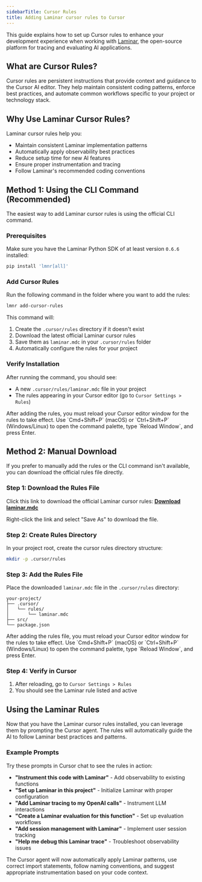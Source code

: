 ```yaml
---
sidebarTitle: Cursor Rules
title: Adding Laminar cursor rules to Cursor
---
```


This guide explains how to set up Cursor rules to enhance your development experience when working with [Laminar](https://www.lmnr.ai), the open-source platform for tracing and evaluating AI applications.

## What are Cursor Rules?

Cursor rules are persistent instructions that provide context and guidance to the Cursor AI editor. They help maintain consistent coding patterns, enforce best practices, and automate common workflows specific to your project or technology stack.

## Why Use Laminar Cursor Rules?

Laminar cursor rules help you:
- Maintain consistent Laminar implementation patterns
- Automatically apply observability best practices  
- Reduce setup time for new AI features
- Ensure proper instrumentation and tracing
- Follow Laminar's recommended coding conventions

## Method 1: Using the CLI Command (Recommended)

The easiest way to add Laminar cursor rules is using the official CLI command.

### Prerequisites

Make sure you have the Laminar Python SDK of at least version `0.6.6` installed:

```bash
pip install 'lmnr[all]'
```

### Add Cursor Rules

Run the following command in the folder where you want to add the rules:

```bash
lmnr add-cursor-rules
```

This command will:
1. Create the `.cursor/rules` directory if it doesn't exist
2. Download the latest official Laminar cursor rules
3. Save them as `laminar.mdc` in your `.cursor/rules` folder
4. Automatically configure the rules for your project

### Verify Installation

After running the command, you should see:
- A new `.cursor/rules/laminar.mdc` file in your project
- The rules appearing in your Cursor editor (go to `Cursor Settings > Rules`)

<Note>
After adding the rules, you must reload your Cursor editor window for the rules to take effect. Use `Cmd+Shift+P` (macOS) or `Ctrl+Shift+P` (Windows/Linux) to open the command palette, type `Reload Window`, and press Enter.
</Note>

## Method 2: Manual Download

If you prefer to manually add the rules or the CLI command isn't available, you can download the official rules file directly.

### Step 1: Download the Rules File

Click this link to download the official Laminar cursor rules:
**[Download laminar.mdc](https://raw.githubusercontent.com/lmnr-ai/lmnr/dev/rules/laminar.mdc)**

Right-click the link and select "Save As" to download the file.

### Step 2: Create Rules Directory

In your project root, create the cursor rules directory structure:

```bash
mkdir -p .cursor/rules
```

### Step 3: Add the Rules File

Place the downloaded `laminar.mdc` file in the `.cursor/rules` directory:

```
your-project/
├── .cursor/
│   └── rules/
│       └── laminar.mdc
├── src/
└── package.json
```

<Note> 
After adding the rules file, you must reload your Cursor editor window for the rules to take effect. Use `Cmd+Shift+P` (macOS) or `Ctrl+Shift+P` (Windows/Linux) to open the command palette, type `Reload Window`, and press Enter.
</Note>

### Step 4: Verify in Cursor

1. After reloading, go to `Cursor Settings > Rules` 
2. You should see the Laminar rule listed and active

## Using the Laminar Rules

Now that you have the Laminar cursor rules installed, you can leverage them by prompting the Cursor agent. The rules will automatically guide the AI to follow Laminar best practices and patterns.

### Example Prompts

Try these prompts in Cursor chat to see the rules in action:

- **"Instrument this code with Laminar"** - Add observability to existing functions
- **"Set up Laminar in this project"** - Initialize Laminar with proper configuration  
- **"Add Laminar tracing to my OpenAI calls"** - Instrument LLM interactions
- **"Create a Laminar evaluation for this function"** - Set up evaluation workflows
- **"Add session management with Laminar"** - Implement user session tracking
- **"Help me debug this Laminar trace"** - Troubleshoot observability issues

The Cursor agent will now automatically apply Laminar patterns, use correct import statements, follow naming conventions, and suggest appropriate instrumentation based on your code context.

